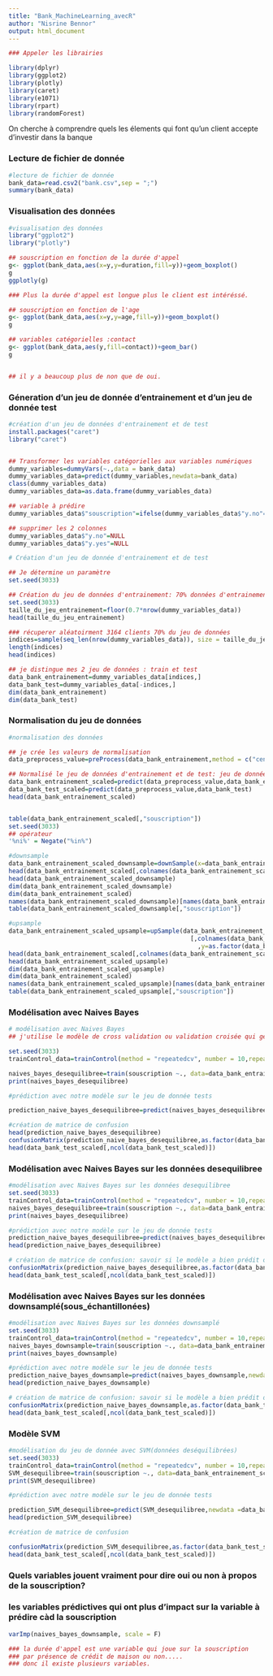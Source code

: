 ```yaml
---
title: "Bank_MachineLearning_avecR"
author: "Nisrine Bennor"
output: html_document
---
```

```r
### Appeler les librairies
```

```r
library(dplyr)
library(ggplot2)
library(plotly)
library(caret)
library(e1071)
library(rpart)
library(randomForest)
```
On cherche à comprendre quels les élements qui font qu'un client accepte d'investir dans la banque 

### Lecture de fichier de donnée
```r
#lecture de fichier de donnée
bank_data=read.csv2("bank.csv",sep = ";")
summary(bank_data)

```

### Visualisation des données

```r
#visualisation des données
library("ggplot2")
library("plotly")

## souscription en fonction de la durée d'appel
g<- ggplot(bank_data,aes(x=y,y=duration,fill=y))+geom_boxplot()
g
ggplotly(g)

### Plus la durée d'appel est longue plus le client est intéréssé.

## souscription en fonction de l'age 
g<- ggplot(bank_data,aes(x=y,y=age,fill=y))+geom_boxplot()
g

## variables catégorielles :contact 
g<- ggplot(bank_data,aes(y,fill=contact))+geom_bar()
g


## il y a beaucoup plus de non que de oui. 

```

### Géneration d'un jeu de donnée d'entrainement et d'un jeu de donnée test

```r
#création d'un jeu de données d'entrainement et de test
install.packages("caret")
library("caret")


## Transformer les variables catégorielles aux variables numériques 
dummy_variables=dummyVars(~.,data = bank_data)
dummy_variables_data=predict(dummy_variables,newdata=bank_data)
class(dummy_variables_data)
dummy_variables_data=as.data.frame(dummy_variables_data)

## variable à prédire 
dummy_variables_data$"souscription"=ifelse(dummy_variables_data$"y.no"==1, "no", "yes")

## supprimer les 2 colonnes 
dummy_variables_data$"y.no"=NULL
dummy_variables_data$"y.yes"=NULL

# Création d'un jeu de donnée d'entrainement et de test

## Je détermine un paramètre 
set.seed(3033)

## Création du jeu de données d'entrainement: 70% données d'entrainement et 30% pour les données test 
set.seed(3033)
taille_du_jeu_entrainement=floor(0.7*nrow(dummy_variables_data))
head(taille_du_jeu_entrainement)

### récuperer aléatoirment 3164 clients 70% du jeu de données 
indices=sample(seq_len(nrow(dummy_variables_data)), size = taille_du_jeu_entrainement)
length(indices)
head(indices)

## je distingue mes 2 jeu de données : train et test 
data_bank_entrainement=dummy_variables_data[indices,]
data_bank_test=dummy_variables_data[-indices,]
dim(data_bank_entrainement)
dim(data_bank_test)
```
### Normalisation du jeu de données

```r
#normalisation des données 

## je crée les valeurs de normalisation
data_preprocess_value=preProcess(data_bank_entrainement,method = c("center","scale"))

## Normalisé le jeu de données d'entrainement et de test: jeu de données normalisé càd à l'échelle
data_bank_entrainement_scaled=predict(data_preprocess_value,data_bank_entrainement)
data_bank_test_scaled=predict(data_preprocess_value,data_bank_test)
head(data_bank_entrainement_scaled)


table(data_bank_entrainement_scaled[,"souscription"])
set.seed(3033)
## opérateur
'%ni%' = Negate("%in%")

#downsample
data_bank_entrainement_scaled_downsample=downSample(x=data_bank_entrainement_scaled[,colnames(data_bank_entrainement_scaled) %ni% "souscription"] ,y=as.factor(data_bank_entrainement_scaled$"souscription"))
head(data_bank_entrainement_scaled[,colnames(data_bank_entrainement_scaled) %ni% "souscription"])
head(data_bank_entrainement_scaled_downsample)
dim(data_bank_entrainement_scaled_downsample)
dim(data_bank_entrainement_scaled)
names(data_bank_entrainement_scaled_downsample)[names(data_bank_entrainement_scaled_downsample)=="Class"]="souscription"
table(data_bank_entrainement_scaled_downsample[,"souscription"])

#upsample
data_bank_entrainement_scaled_upsample=upSample(data_bank_entrainement_scaled
                                                  [,colnames(data_bank_entrainement_scaled) %ni% "souscription"]
                                                    ,y=as.factor(data_bank_entrainement_scaled$"souscription"))
head(data_bank_entrainement_scaled[,colnames(data_bank_entrainement_scaled) %ni% "souscription"])
head(data_bank_entrainement_scaled_upsample)
dim(data_bank_entrainement_scaled_upsample)
dim(data_bank_entrainement_scaled)
names(data_bank_entrainement_scaled_upsample)[names(data_bank_entrainement_scaled_upsample)=="Class"]="souscription"
table(data_bank_entrainement_scaled_upsample[,"souscription"])
```

### Modélisation avec Naives Bayes
```r
# modélisation avec Naives Bayes
## j'utilise le modèle de cross validation ou validation croisée qui génère une valeur de précision pour savoir si notre mosèle est bon ou pas sur nos données. 

set.seed(3033)
trainControl_data=trainControl(method = "repeatedcv", number = 10,repeats = 3)

naives_bayes_desequilibree=train(souscription ~., data=data_bank_entrainement_scaled, method="nb", preProcess=NULL)
print(naives_bayes_desequilibree)

#prédiction avec notre modèle sur le jeu de donnée tests

prediction_naive_bayes_desequilibree=predict(naives_bayes_desequilibree,newdata =data_bank_test_scaled[,-ncol(data_bank_test_scaled)])

#création de matrice de confusion 
head(prediction_naive_bayes_desequilibree)
confusionMatrix(prediction_naive_bayes_desequilibree,as.factor(data_bank_test_scaled[,ncol(data_bank_test_scaled)]))
head(data_bank_test_scaled[,ncol(data_bank_test_scaled)])
```

### Modélisation avec Naives Bayes sur les données desequilibree
```r
#modélisation avec Naives Bayes sur les données desequilibree
set.seed(3033)
trainControl_data=trainControl(method = "repeatedcv", number = 10,repeats = 5)
naives_bayes_desequilibree=train(souscription ~., data=data_bank_entrainement_scaled, method="nb", preProcess=NULL)
print(naives_bayes_desequilibree)

#prédiction avec notre modèle sur le jeu de donnée tests
prediction_naive_bayes_desequilibree=predict(naives_bayes_desequilibree,newdata =data_bank_test_scaled[,-ncol(data_bank_test_scaled)])
head(prediction_naive_bayes_desequilibree)

# création de matrice de confusion: savoir si le modèle a bien prédit ou pas afin de comparer la prédiction au vrai réponse qui se trouve dans le jeu de données tests et dans la dernière colonne.  
confusionMatrix(prediction_naive_bayes_desequilibree,as.factor(data_bank_test_scaled[,ncol(data_bank_test_scaled)]))
head(data_bank_test_scaled[,ncol(data_bank_test_scaled)])
```

### Modélisation avec Naives Bayes sur les données downsamplé(sous_échantillonées)
```r
#modélisation avec Naives Bayes sur les données downsamplé
set.seed(3033)
trainControl_data=trainControl(method = "repeatedcv", number = 10,repeats = 5)
naives_bayes_downsample=train(souscription ~., data=data_bank_entrainement_scaled_downsample, method="nb", preProcess=NULL)
print(naives_bayes_downsample)

#prédiction avec notre modèle sur le jeu de donnée tests
prediction_naive_bayes_downsample=predict(naives_bayes_downsample,newdata =data_bank_test_scaled[,-ncol(data_bank_test_scaled)])
head(prediction_naive_bayes_downsample)

# création de matrice de confusion: savoir si le modèle a bien prédit ou pas afin de comparer la prédiction au vrai réponse qui se trouve dans le jeu de données tests et dans la dernière colonne.  
confusionMatrix(prediction_naive_bayes_downsample,as.factor(data_bank_test_scaled[,ncol(data_bank_test_scaled)]))
head(data_bank_test_scaled[,ncol(data_bank_test_scaled)])
```

### Modèle SVM

```r
#modélisation du jeu de donnée avec SVM(données deséquilibrées)
set.seed(3033)
trainControl_data=trainControl(method = "repeatedcv", number = 10,repeats = 5)
SVM_desequilibree=train(souscription ~., data=data_bank_entrainement_scaled, method="svmLinear", preProcess=NULL)
print(SVM_desequilibree)

#prédiction avec notre modèle sur le jeu de donnée tests

prediction_SVM_desequilibree=predict(SVM_desequilibree,newdata =data_bank_test_scaled[,-ncol(data_bank_test_scaled)])
head(prediction_SVM_desequilibree)

#création de matrice de confusion 

confusionMatrix(prediction_SVM_desequilibree,as.factor(data_bank_test_scaled[,ncol(data_bank_test_scaled)]))
head(data_bank_test_scaled[,ncol(data_bank_test_scaled)])
```

### Quels variables jouent vraiment pour dire oui ou non à propos de la souscription?
### les variables prédictives qui ont plus d'impact sur la variable à prédire càd la souscription

```r
varImp(naives_bayes_downsample, scale = F)

### la durée d'appel est une variable qui joue sur la souscription
### par présence de crédit de maison ou non.....
### donc il existe plusieurs variables. 
```

